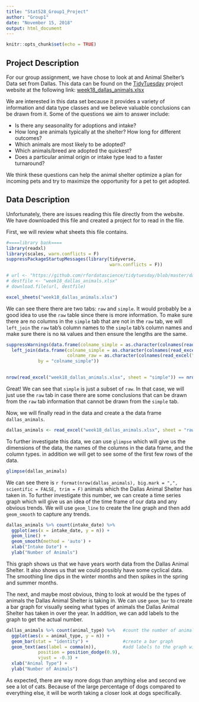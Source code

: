 ```yaml
---
title: "Stat528_Group1_Project"
author: "Group1"
date: "November 15, 2018"
output: html_document
---
```


```r
knitr::opts_chunk$set(echo = TRUE)
```

## Project Description

For our group assignment, we have chose to look at and Animal Shelter's Data set from Dallas. This data can be found on the [TidyTuesday](https://github.com/rfordatascience/tidytuesday) project website at the following link: [week18_dallas_animals.xlsx](https://github.com/rfordatascience/tidytuesday/blob/master/data/2018-07-31/week18_dallas_animals.xlsx)

We are interested in this data set because it provides a variety of information and data type classes and we believe valuable conclusions can be drawn from it. Some of the questions we aim to answer include:

* Is there any seasonality for adoptions and intake?
* How long are animals typically at the shelter? How long for different outcomes?
* Which animals are most likely to be adopted?
* Which animals/breed  are adopted the quickest?
* Does a particular animal origin or intake type lead to a faster turnaround?

We think these questions can help the animal shelter optimize a plan for incoming pets and try to maximize the opportunity for a pet to get adopted.

## Data Description

Unfortunately, there are issues reading this file directly from the website. We have downloaded this file and created a project for to read in the file.

First, we will review what sheets this file contains.

```r
#====library bank====
library(readxl)
library(scales, warn.conflicts = F)
suppressPackageStartupMessages(library(tidyverse,
                                       warn.conflicts = F))

# url <- "https://github.com/rfordatascience/tidytuesday/blob/master/data/2018-07-31/week18_dallas_animals.xlsx"
# destfile <- "week18_dallas_animals.xlsx"
# download.file(url, destfile)

excel_sheets("week18_dallas_animals.xlsx")
```

We can see there there are two tabs: `raw` and `simple`. It would probably be a good idea to use the `raw` table since there is more information. To make sure there are no columns in the `simple` tab that are not in the `raw` tab, we will `left_join` the `raw` tab's column names to the `simple` tab's column names and make sure there is no `NA` values and then ensure the lengths are the same.

```r
suppressWarnings(data.frame(colname_simple = as.character(colnames(read_excel("week18_dallas_animals.xlsx", sheet = "simple")))) %>%
  left_join(data.frame(colname_simple = as.character(colnames(read_excel("week18_dallas_animals.xlsx", sheet = "raw"))),
                       colname_raw = as.character(colnames(read_excel("week18_dallas_animals.xlsx", sheet = "raw")))),
            by = "colname_simple"))
       
```

```r
nrow(read_excel("week18_dallas_animals.xlsx", sheet = "simple")) == nrow(read_excel("week18_dallas_animals.xlsx", sheet = "raw"))
```

Great! We can see that `simple` is just a subset of `raw`. In that case, we will just use the `raw` tab in case there are some conclusions that can be drawn from the `raw` tab information that cannot be drawn from the `simple` tab.

Now, we will finally read in the data and create a the data frame `dallas_animals`.

```r
dallas_animals <- read_excel("week18_dallas_animals.xlsx", sheet = "raw", na = "NA")
```

To further investigate this data, we can use `glimpse` which will give us the dimensions of the data, the names of the columns in the data frame, and the column types. in addition we will get to see some of the first few rows of the data.

```r
glimpse(dallas_animals)
```

We can see there is `r format(nrow(dallas_animals), big.mark = ",", scientific = FALSE, trim = F)` animals which the Dallas Animal Shelter has taken in. To further investigate this number, we can create a time series graph which will give us an idea of the time frame of our data and any obvious trends. We will use `geom_line` to create the line graph and then add `geom_smooth` to capture any trends.

```r
dallas_animals %>% count(intake_date) %>%
  ggplot(aes(x = intake_date, y = n)) +
  geom_line() +
  geom_smooth(method = 'auto') +
  xlab("Intake Date") +
  ylab("Number of Animals")
```

This graph shows us that we have years worth data from the Dallas Animal Shelter. It also shows us that we could possibly have some cyclical data. The smoothing line dips in the winter months and then spikes in the spring and summer months.

The next, and maybe most obvious, thing to look at would be the types of animals the Dallas Animal Shelter is taking in. We can use `geom_bar` to create a bar graph for visually seeing what types of animals the Dallas Animal Shelter has taken in over the year. In addition, we can add labels to the graph to get the actual number.

```r
dallas_animals %>% count(animal_type) %>%   #count the number of animals
  ggplot(aes(x = animal_type, y = n)) +
  geom_bar(stat = "identity") +             #create a bar graph
  geom_text(aes(label = comma(n)),          #add labels to the graph with a 1,000's comma
            position = position_dodge(0.9),
            vjust = -0.3) +
  xlab("Animal Type") +
  ylab("Number of Animals")
```

As expected, there are way more dogs than anything else and second we see a lot of cats. Because of the large percentage of dogs compared to everything else, it will be worth taking a closer look at dogs specifically.